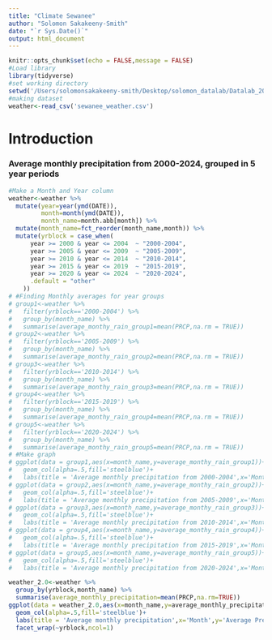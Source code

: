 ```yaml
---
title: "Climate Sewanee"
author: "Solomon Sakakeeny-Smith"
date: "`r Sys.Date()`"
output: html_document
---
```


```r
knitr::opts_chunk$set(echo = FALSE,message = FALSE)
#Load library
library(tidyverse)
#set working directory
setwd('/Users/solomonsakakeeny-smith/Desktop/solomon_datalab/Datalab_2024/climate_sewanee')
#making dataset
weather<-read_csv('sewanee_weather.csv')
```
# Introduction

### Average monthly precipitation from 2000-2024, grouped in 5 year periods
```r
#Make a Month and Year column
weather<-weather %>% 
  mutate(year=year(ymd(DATE)),
         month=month(ymd(DATE)),
         month_name=month.abb[month]) %>% 
  mutate(month_name=fct_reorder(month_name,month)) %>% 
  mutate(yrblock = case_when(
      year >= 2000 & year <= 2004  ~ "2000-2004",
      year >= 2005 & year <= 2009  ~ "2005-2009",
      year >= 2010 & year <= 2014  ~ "2010-2014",
      year >= 2015 & year <= 2019  ~ "2015-2019",
      year >= 2020 & year <= 2024  ~ "2020-2024",
      .default = "other"
    ))
# #Finding Monthly averages for year groups
# group1<-weather %>%
#   filter(yrblock=='2000-2004') %>%
#   group_by(month_name) %>%
#   summarise(average_monthy_rain_group1=mean(PRCP,na.rm = TRUE))
# group2<-weather %>%
#   filter(yrblock=='2005-2009') %>%
#   group_by(month_name) %>%
#   summarise(average_monthy_rain_group2=mean(PRCP,na.rm = TRUE))
# group3<-weather %>%
#   filter(yrblock=='2010-2014') %>%
#   group_by(month_name) %>%
#   summarise(average_monthy_rain_group3=mean(PRCP,na.rm = TRUE))
# group4<-weather %>%
#   filter(yrblock=='2015-2019') %>%
#   group_by(month_name) %>%
#   summarise(average_monthy_rain_group4=mean(PRCP,na.rm = TRUE))
# group5<-weather %>%
#   filter(yrblock=='2020-2024') %>%
#   group_by(month_name) %>%
#   summarise(average_monthy_rain_group5=mean(PRCP,na.rm = TRUE))
# #Make graph
# ggplot(data = group1,aes(x=month_name,y=average_monthy_rain_group1))+
#   geom_col(alpha=.5,fill='steelblue')+
#   labs(title = 'Average monthly precipitation from 2000-2004',x='Month',y='Average Precipitation (inches)')
# ggplot(data = group2,aes(x=month_name,y=average_monthy_rain_group2))+
#   geom_col(alpha=.5,fill='steelblue')+
#   labs(title = 'Average monthly precipitation from 2005-2009',x='Month',y='Average Precipitation (inches)')
# ggplot(data = group3,aes(x=month_name,y=average_monthy_rain_group3))+
#   geom_col(alpha=.5,fill='steelblue')+
#   labs(title = 'Average monthly precipitation from 2010-2014',x='Month',y='Average Precipitation (inches)')
# ggplot(data = group4,aes(x=month_name,y=average_monthy_rain_group4))+
#   geom_col(alpha=.5,fill='steelblue')+
#   labs(title = 'Average monthly precipitation from 2015-2019',x='Month',y='Average Precipitation (inches)')
# ggplot(data = group5,aes(x=month_name,y=average_monthy_rain_group5))+
#   geom_col(alpha=.5,fill='steelblue')+
#   labs(title = 'Average monthly precipitation from 2020-2024',x='Month',y='Average Precipitation (inches)')

weather_2.0<-weather %>% 
  group_by(yrblock,month_name) %>% 
  summarise(average_monthly_precipitation=mean(PRCP,na.rm=TRUE))
ggplot(data = weather_2.0,aes(x=month_name,y=average_monthly_precipitation))+
  geom_col(alpha=.5,fill='steelblue')+
  labs(title = 'Average monthly precipitation',x='Month',y='Average Precipitation (inches)')+
  facet_wrap(~yrblock,ncol=1)
  

```

